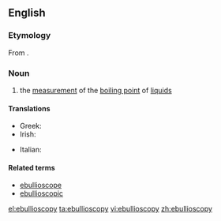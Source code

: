 ==English==

===Etymology===
From {{etyl|la|en}} {{m|la|ēbulliō}}{{suffix||scopy|lang=en}}.

===Noun===
{{en-noun|-}}

# {{label|en|physics}} the [[measurement]] of the [[boiling point]] of [[liquid]]s

====Translations====
{{trans-top|measurement of the boiling point of liquids}}
* Greek: {{t+|el|ζεσεοσκοπία|f}}
* Irish: {{t|ga|eibilleascópacht|f}}
{{trans-mid}}
* Italian: {{t|it|ebullioscopia|f}}
{{trans-bottom}}

====Related terms====
* [[ebullioscope]]
* [[ebullioscopic]]

[[el:ebullioscopy]]
[[ta:ebullioscopy]]
[[vi:ebullioscopy]]
[[zh:ebullioscopy]]